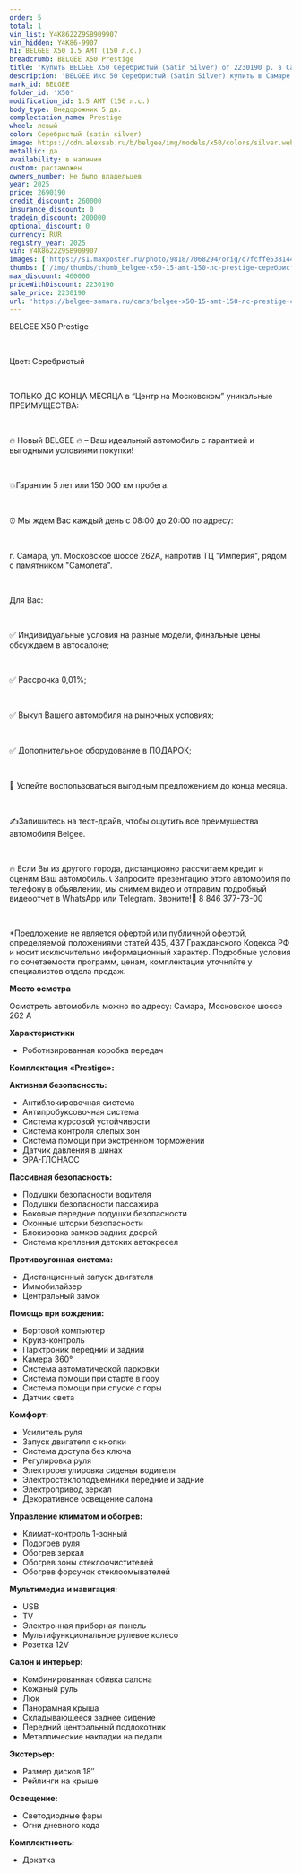 ```yaml
---
order: 5
total: 1
vin_list: Y4K8622Z9SB909907
vin_hidden: Y4K86-9907
h1: BELGEE X50 1.5 AMT (150 л.с.)
breadcrumb: BELGEE X50 Prestige
title: 'Купить BELGEE X50 Серебристый (Satin Silver) от 2230190 р. в Самаре. Цены и комплектации на новые авто в автосалоне официального дилера BELGEE'
description: 'BELGEE Икс 50 Серебристый (Satin Silver) купить в Самаре. Кредит от 0,01%, авторассрочка, скидки на все автомобили от розничной цены. Гарантия 3 года или 100 000 км. Звонить по тел.: +7 (846) 377-73-00'
mark_id: BELGEE
folder_id: 'X50'
modification_id: 1.5 AMT (150 л.с.)
body_type: Внедорожник 5 дв.
complectation_name: Prestige
wheel: левый
color: Серебристый (satin silver)
image: https://cdn.alexsab.ru/b/belgee/img/models/x50/colors/silver.webp
metallic: да
availability: в наличии
custom: растаможен
owners_number: Не было владельцев
year: 2025
price: 2690190
credit_discount: 260000
insurance_discount: 0
tradein_discount: 200000
optional_discount: 0
currency: RUR
registry_year: 2025
vin: Y4K8622Z9SB909907
images: ['https://s1.maxposter.ru/photo/9818/7068294/orig/d7fcffe538144424ac161375489650eb.jpg?sid=14', 'https://s1.maxposter.ru/photo/9818/7068294/orig/2123ca368ee3c66a9b02466ab5f3a102.jpg?sid=14', 'https://s1.maxposter.ru/photo/9818/7068294/orig/9d8e0b356d99fdc5c00a5ec40074d471.jpg?sid=14', 'https://s1.maxposter.ru/photo/9818/7068294/orig/b8b7a92504ed0cdd8531f2df1f77fbda.jpg?sid=14', 'https://s1.maxposter.ru/photo/9818/7068294/orig/ceef92dd1ac7d438d9fb4b4ebe8afe8f.jpg?sid=14', 'https://s1.maxposter.ru/photo/9818/7068294/orig/8d8de17daea1d615a64371b922f723db.jpg?sid=14', 'https://s1.maxposter.ru/photo/9818/7068294/orig/444aee5cd07be83ba31f2a9d76d96896.jpg?sid=14', 'https://s1.maxposter.ru/photo/9818/7068294/orig/bb7c736ccb588bc22873b8b570eadd9b.jpg?sid=14', 'https://s1.maxposter.ru/photo/9818/7068294/orig/eda6c80ae7724244778dacb975320b1a.jpg?sid=14', 'https://s1.maxposter.ru/photo/9818/7068294/orig/5f2ead6b5360dea9686e1b0bb134c882.jpg?sid=14', 'https://s1.maxposter.ru/photo/9818/7068294/orig/a6197fc21dcd41e63a35a7454632838d.jpg?sid=14', 'https://s1.maxposter.ru/photo/9818/7068294/orig/538acf275ecc1221d4082361114b6973.jpg?sid=14', 'https://s1.maxposter.ru/photo/9818/7068294/orig/20021bddc0a2a9548fa4be092233f3a8.jpg?sid=14', 'https://s1.maxposter.ru/photo/9818/7068294/orig/5e9e44f721fdaef54881cad84e5381e6.jpg?sid=14', 'https://s1.maxposter.ru/photo/9818/7068294/orig/48eb0898977dd55fb83a7c2e7fda4717.jpg?sid=14', 'https://s1.maxposter.ru/photo/9818/7068294/orig/12edad7fba812c433cbb64e18993c031.jpg?sid=14', 'https://s1.maxposter.ru/photo/9818/7068294/orig/49ef0eeeb7d23ddcb74b2a3cbab9de1c.jpg?sid=14', 'https://s1.maxposter.ru/photo/9818/7068294/orig/f413e3811c236715b0c36d56b81886df.jpg?sid=14', 'https://s1.maxposter.ru/photo/9818/7068294/orig/a8a48cd5a7ab4ff57d38d1a55f54e110.jpg?sid=14', 'https://s1.maxposter.ru/photo/9818/7068294/orig/9d7c305db5cede0609393d919ace6406.jpg?sid=14', 'https://s1.maxposter.ru/photo/9818/7068294/orig/e3bded30cd1d879e5824d5c111208629.jpg?sid=14', 'https://s1.maxposter.ru/photo/9818/7068294/orig/7f7b168d200159063a1726ab7d937107.jpg?sid=14', 'https://s1.maxposter.ru/photo/9818/7068294/orig/013ee870ecc949a6094cb2b1ce1c0b65.jpg?sid=14', 'https://s1.maxposter.ru/photo/9818/7068294/orig/c78fc1f2c717528fe9d5c43c92497647.jpg?sid=14', 'https://s1.maxposter.ru/photo/9818/7068294/orig/858b212489461c2f8c457adb0dd53a10.jpg?sid=14', 'https://s1.maxposter.ru/photo/9818/7068294/orig/7d7bd9409b68a5adfe21655f3b70461c.jpg?sid=14', 'https://s1.maxposter.ru/photo/9818/7068294/orig/ac42378b278ae3f24c3f59666640bde6.jpg?sid=14']
thumbs: ['/img/thumbs/thumb_belgee-x50-15-amt-150-лс-prestige-серебристый-satin-silver-2025_650eb_0.webp', '/img/thumbs/thumb_belgee-x50-15-amt-150-лс-prestige-серебристый-satin-silver-2025_3a102_1.webp', '/img/thumbs/thumb_belgee-x50-15-amt-150-лс-prestige-серебристый-satin-silver-2025_4d471_2.webp', '/img/thumbs/thumb_belgee-x50-15-amt-150-лс-prestige-серебристый-satin-silver-2025_7fbda_3.webp', '/img/thumbs/thumb_belgee-x50-15-amt-150-лс-prestige-серебристый-satin-silver-2025_afe8f_4.webp']
max_discount: 460000
priceWithDiscount: 2230190
sale_price: 2230190
url: 'https://belgee-samara.ru/cars/belgee-x50-15-amt-150-лс-prestige-серебристый-satin-silver-2025/'
---
```

<p>
 <p>
  ВЕLGEЕ X50 Prestige
  <br/>
 </p>
 <br/>
 <p>
  Цвет: Серебристый
  <br/>
 </p>
 <br/>
 <p>
  TOЛЬКО ДО KОНЦA MЕСЯЦА в “Центр на Московском” уникальныe ПPЕИMУЩЕСТВА:
  <br/>
 </p>
 <br/>
 <p>
  🔥 Новый ВЕLGЕЕ  🔥 – Ваш идеальный автомобиль с гарантией и выгодными условиями покупки!
  <br/>
 </p>
 <br/>
 <p>
  💥Гарантия 5 лет или 150 000 км пробега.
  <br/>
 </p>
 <br/>
 <p>
  ⏰ Мы ждем Вас каждый день с 08:00 до 20:00 по адресу:
  <br/>
 </p>
 <br/>
 <p>
  г. Самара, ул. Московское шоссе 262А, напротив ТЦ "Империя", рядом с памятником "Самолета".
  <br/>
 </p>
 <br/>
 <p>
  Для Вас:
  <br/>
 </p>
 <br/>
 <p>
  ✅ Индивидуальные условия на разные модели, финальные цены обсуждаем в автосалоне;
  <br/>
 </p>
 <br/>
 <p>
  ✅ Рассрочка 0,01%;
  <br/>
 </p>
 <br/>
 <p>
  ✅ Выкуп Вашего автомобиля на рыночных условиях;
  <br/>
 </p>
 <br/>
 <p>
  ✅ Дополнительное оборудование в ПОДАРОК;
  <br/>
 </p>
 <br/>
 <p>
  📆 Успейте воспользоваться выгодным предложением до конца месяца.
  <br/>
 </p>
 <br/>
 <p>
  ✍️Запишитесь на тест-драйв, чтобы ощутить все преимущества автомобиля Веlgее.
  <br/>
 </p>
 <br/>
 <p>
  🔥 Если Вы из другого города, дистанционно рассчитаем кредит и оценим Ваш автомобиль. 📞 Запросите презентацию этого автомобиля по телефону в объявлении, мы снимем видео и отправим подробный видеоотчет в WhаtsАрр или Теlеgrаm. Звоните!📲 8 846 377-73-00
  <br/>
 </p>
 <br/>
 <p>
  *Предложение не является офертой или публичной офертой, определяемой положениями статей 435, 437 Гражданского Кодекса РФ и носит исключительно информационный характер. Подробные условия по сочетаемости программ, ценам, комплектации уточняйте у специалистов отдела продаж.
 </p>
 <p>
  <strong>
   Место осмотра
  </strong>
 </p>
 <p>
  Осмотреть автомобиль можно по адресу: Самара, Московское шоссе 262 А
 </p>
 <p>
  <strong>
   Характеристики
  </strong>
 </p>
 <ul>
  <li>
   Роботизированная коробка передач
  </li>
 </ul>
 <p>
  <strong>
   Комплектация «Prestige»:
  </strong>
 </p>
 <p>
  <strong>
   Активная безопасность:
  </strong>
 </p>
 <ul>
  <li>
   Антиблокировочная система
  </li>
  <li>
   Антипробуксовочная система
  </li>
  <li>
   Система курсовой устойчивости
  </li>
  <li>
   Система контроля слепых зон
  </li>
  <li>
   Система помощи при экстренном торможении
  </li>
  <li>
   Датчик давления в шинах
  </li>
  <li>
   ЭРА-ГЛОНАСС
  </li>
 </ul>
 <p>
  <strong>
   Пассивная безопасность:
  </strong>
 </p>
 <ul>
  <li>
   Подушки безопасности водителя
  </li>
  <li>
   Подушки безопасности пассажира
  </li>
  <li>
   Боковые передние подушки безопасности
  </li>
  <li>
   Оконные шторки безопасности
  </li>
  <li>
   Блокировка замков задних дверей
  </li>
  <li>
   Система крепления детских автокресел
  </li>
 </ul>
 <p>
  <strong>
   Противоугонная система:
  </strong>
 </p>
 <ul>
  <li>
   Дистанционный запуск двигателя
  </li>
  <li>
   Иммобилайзер
  </li>
  <li>
   Центральный замок
  </li>
 </ul>
 <p>
  <strong>
   Помощь при вождении:
  </strong>
 </p>
 <ul>
  <li>
   Бортовой компьютер
  </li>
  <li>
   Круиз-контроль
  </li>
  <li>
   Парктроник передний и задний
  </li>
  <li>
   Камера 360°
  </li>
  <li>
   Система автоматической парковки
  </li>
  <li>
   Система помощи при старте в гору
  </li>
  <li>
   Система помощи при спуске с горы
  </li>
  <li>
   Датчик света
  </li>
 </ul>
 <p>
  <strong>
   Комфорт:
  </strong>
 </p>
 <ul>
  <li>
   Усилитель руля
  </li>
  <li>
   Запуск двигателя с кнопки
  </li>
  <li>
   Система доступа без ключа
  </li>
  <li>
   Регулировка руля
  </li>
  <li>
   Электрорегулировка сиденья водителя
  </li>
  <li>
   Электростеклоподъемники передние и задние
  </li>
  <li>
   Электропривод зеркал
  </li>
  <li>
   Декоративное освещение салона
  </li>
 </ul>
 <p>
  <strong>
   Управление климатом и обогрев:
  </strong>
 </p>
 <ul>
  <li>
   Климат-контроль 1-зонный
  </li>
  <li>
   Подогрев руля
  </li>
  <li>
   Обогрев зеркал
  </li>
  <li>
   Обогрев зоны стеклоочистителей
  </li>
  <li>
   Обогрев форсунок стеклоомывателей
  </li>
 </ul>
 <p>
  <strong>
   Мультимедиа и навигация:
  </strong>
 </p>
 <ul>
  <li>
   USB
  </li>
  <li>
   TV
  </li>
  <li>
   Электронная приборная панель
  </li>
  <li>
   Мультифункциональное рулевое колесо
  </li>
  <li>
   Розетка 12V
  </li>
 </ul>
 <p>
  <strong>
   Салон и интерьер:
  </strong>
 </p>
 <ul>
  <li>
   Комбинированная обивка салона
  </li>
  <li>
   Кожаный руль
  </li>
  <li>
   Люк
  </li>
  <li>
   Панорамная крыша
  </li>
  <li>
   Складывающееся заднее сидение
  </li>
  <li>
   Передний центральный подлокотник
  </li>
  <li>
   Металлические накладки на педали
  </li>
 </ul>
 <p>
  <strong>
   Экстерьер:
  </strong>
 </p>
 <ul>
  <li>
   Размер дисков 18″
  </li>
  <li>
   Рейлинги на крыше
  </li>
 </ul>
 <p>
  <strong>
   Освещение:
  </strong>
 </p>
 <ul>
  <li>
   Светодиодные фары
  </li>
  <li>
   Огни дневного хода
  </li>
 </ul>
 <p>
  <strong>
   Комплектность:
  </strong>
 </p>
 <ul>
  <li>
   Докатка
  </li>
 </ul>
</p>
